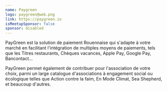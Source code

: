 ```yaml
---
name: Paygreen
logo: paygreen@web.png
link: https://paygreen.io
isMeetupSponsor: false
sponsor: disabled
---
```


PayGreen est la solution de paiement Rouennaise qui s'adapte à votre marché en facilitant l'intégration de multiples moyens de paiements, 
tels que les Titres restaurants, Chèques vacances, Apple Pay, Google Pay, Bancontact...

PayGreen permet également de contribuer pour l'association de votre choix, parmi un large catalogue d'associations à engagement social 
ou écologique telles que Action contre la faim, En Mode Climat, Sea Shepherd, et beaucoup d'autres.